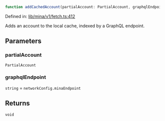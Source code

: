 ```ts
function addCachedAccount(partialAccount: PartialAccount, graphqlEndpoint: string): void
```

Defined in: [lib/mina/v1/fetch.ts:412](https://github.com/o1-labs/o1js/blob/df1ff77af12d7cbbed4a6167f02815fad4f0dceb/src/lib/mina/v1/fetch.ts#L412)

Adds an account to the local cache, indexed by a GraphQL endpoint.

## Parameters

### partialAccount

`PartialAccount`

### graphqlEndpoint

`string` = `networkConfig.minaEndpoint`

## Returns

`void`
